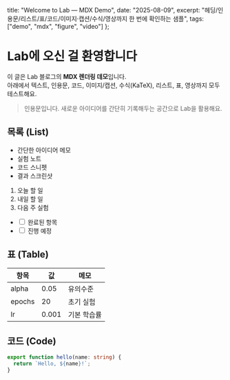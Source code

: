   title: "Welcome to Lab — MDX Demo",
  date: "2025-08-09",
  excerpt: "헤딩/인용문/리스트/표/코드/이미지·캡션/수식/영상까지 한 번에 확인하는 샘플",
  tags: ["demo", "mdx", "figure", "video"]
};

# Lab에 오신 걸 환영합니다

이 글은 Lab 블로그의 **MDX 렌더링 데모**입니다.  
아래에서 텍스트, 인용문, 코드, 이미지/캡션, 수식(KaTeX), 리스트, 표, 영상까지 모두 테스트해요.

> 인용문입니다. 새로운 아이디어를 간단히 기록해두는 공간으로 Lab을 활용해요.

## 목록 (List)

- 간단한 아이디어 메모
- 실험 노트
- 코드 스니펫
- 결과 스크린샷

1. 오늘 할 일
2. 내일 할 일
3. 다음 주 실험

<ul className="task-list">
  <li><input type="checkbox" defaultChecked /> 완료된 항목</li>
  <li><input type="checkbox" /> 진행 예정</li>
</ul>

## 표 (Table)

<table>
  <thead>
    <tr>
      <th>항목</th>
      <th style={{textAlign: "right"}}>값</th>
      <th>메모</th>
    </tr>
  </thead>
  <tbody>
    <tr>
      <td>alpha</td>
      <td style={{textAlign: "right"}}>0.05</td>
      <td>유의수준</td>
    </tr>
    <tr>
      <td>epochs</td>
      <td style={{textAlign: "right"}}>20</td>
      <td>초기 실험</td>
    </tr>
    <tr>
      <td>lr</td>
      <td style={{textAlign: "right"}}>0.001</td>
      <td>기본 학습률</td>
    </tr>
  </tbody>
</table>

## 코드 (Code)

```ts
export function hello(name: string) {
  return `Hello, ${name}!`;
}